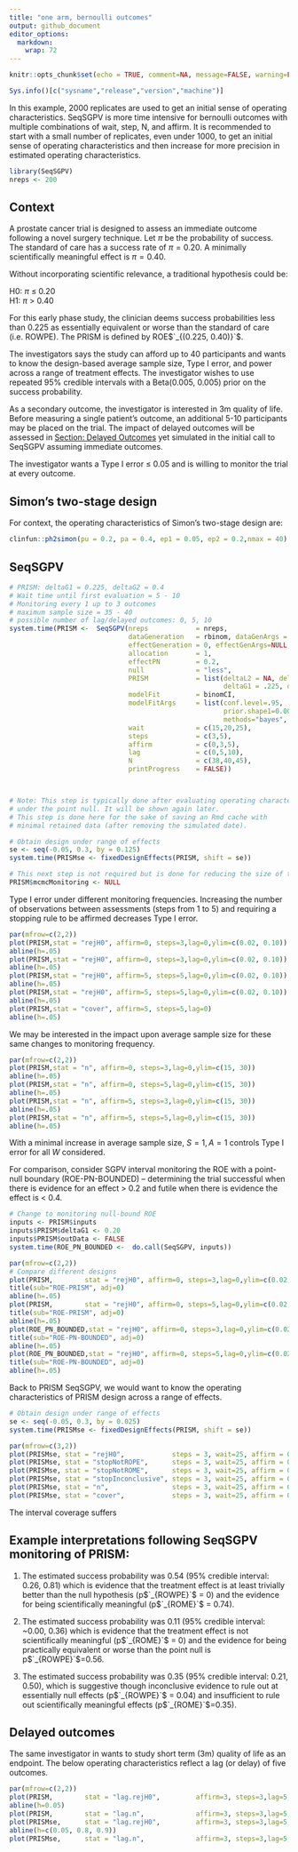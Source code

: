 ```yaml
---
title: "one arm, bernoulli outcomes"
output: github_document
editor_options: 
  markdown: 
    wrap: 72
---
```


```r
knitr::opts_chunk$set(echo = TRUE, comment=NA, message=FALSE, warning=FALSE, fig.width = 8, fig.height = 8, fig.align='center', eval=TRUE)
```

```r
Sys.info()[c("sysname","release","version","machine")]
```

In this example, 2000 replicates are used to get an initial sense of
operating characteristics. SeqSGPV is more time intensive for bernoulli
outcomes with multiple combinations of wait, step, N, and affirm. It is
recommended to start with a small number of replicates, even under 1000,
to get an initial sense of operating characteristics and then increase
for more precision in estimated operating characteristics.

```r
library(SeqSGPV)
nreps <- 200
```

## Context

A prostate cancer trial is designed to assess an immediate outcome
following a novel surgery technique. Let $\pi$ be the probability of
success. The standard of care has a success rate of $\pi=0.20$. A
minimally scientifically meaningful effect is $\pi = 0.40$.

Without incorporating scientific relevance, a traditional hypothesis
could be:

H0: $\pi$ $\le$ 0.20\
H1: $\pi$ \> 0.40


For this early phase study, the clinician deems success probabilities
less than 0.225 as essentially equivalent or worse than the standard of
care (i.e. ROWPE). The PRISM is defined by ROE$`_{(0.225, 0.40)}`$.

The investigators says the study can afford up to 40 participants and
wants to know the design-based average sample size, Type I error, and
power across a range of treatment effects. The investigator wishes to
use repeated 95% credible intervals with a Beta(0.005, 0.005) prior on
the success probability.

As a secondary outcome, the investigator is interested in 3m quality of
life. Before measuring a single patient's outcome, an additional 5-10
participants may be placed on the trial. The impact of delayed outcomes 
will be assessed in [Section: Delayed Outcomes](#Delayed-outcomes) yet 
simulated in the initial call to SeqSGPV assuming immediate outcomes.

The investigator wants a Type I error $\le$ 0.05 and is willing to
monitor the trial at every outcome.

## Simon's two-stage design

For context, the operating characteristics of Simon's two-stage design
are:

```r
clinfun::ph2simon(pu = 0.2, pa = 0.4, ep1 = 0.05, ep2 = 0.2,nmax = 40)
```

## SeqSGPV

```r
# PRISM: deltaG1 = 0.225, deltaG2 = 0.4
# Wait time until first evaluation = 5 - 10
# Monitoring every 1 up to 3 outcomes
# maximum sample size = 35 - 40
# possible number of lag/delayed outcomes: 0, 5, 10
system.time(PRISM <-  SeqSGPV(nreps            = nreps,
                              dataGeneration   = rbinom, dataGenArgs = list(n=40, size=1, prob = .2),
                              effectGeneration = 0, effectGenArgs=NULL,  effectScale  = "identity",
                              allocation       = 1,
                              effectPN         = 0.2,
                              null             = "less",
                              PRISM            = list(deltaL2 = NA, deltaL1 = NA, 
                                                      deltaG1 = .225, deltaG2 = .4),
                              modelFit         = binomCI,
                              modelFitArgs     = list(conf.level=.95, 
                                                      prior.shape1=0.005, prior.shape2=0.005,
                                                      methods="bayes", type="central"),
                              wait             = c(15,20,25),
                              steps            = c(3,5),
                              affirm           = c(0,3,5),
                              lag              = c(0,5,10),
                              N                = c(38,40,45),
                              printProgress    = FALSE))



# Note: This step is typically done after evaluating operating characteristics
# under the point null. It will be shown again later.
# This step is done here for the sake of saving an Rmd cache with
# minimal retained data (after removing the simulated date).

# Obtain design under range of effects
se <- seq(-0.05, 0.3, by = 0.125)
system.time(PRISMse <- fixedDesignEffects(PRISM, shift = se))

# This next step is not required but is done for reducing the size of the Rmd cache.
PRISM$mcmcMonitoring <- NULL
```

Type I error under different monitoring frequencies. Increasing the
number of observations between assessments (steps from 1 to 5) and requiring a
stopping rule to be affirmed decreases Type I error.

```r
par(mfrow=c(2,2))
plot(PRISM,stat = "rejH0", affirm=0, steps=3,lag=0,ylim=c(0.02, 0.10))
abline(h=.05)
plot(PRISM,stat = "rejH0", affirm=0, steps=3,lag=0,ylim=c(0.02, 0.10))
abline(h=.05)
plot(PRISM,stat = "rejH0", affirm=5, steps=5,lag=0,ylim=c(0.02, 0.10))
abline(h=.05)
plot(PRISM,stat = "rejH0", affirm=5, steps=5,lag=0,ylim=c(0.02, 0.10))
abline(h=.05)
plot(PRISM,stat = "cover", affirm=5, steps=5,lag=0)
abline(h=.05)
```

We may be interested in the impact upon average sample size for these same changes to monitoring frequency.

```r
par(mfrow=c(2,2))
plot(PRISM,stat = "n", affirm=0, steps=3,lag=0,ylim=c(15, 30))
abline(h=.05)
plot(PRISM,stat = "n", affirm=0, steps=5,lag=0,ylim=c(15, 30))
abline(h=.05)
plot(PRISM,stat = "n", affirm=5, steps=3,lag=0,ylim=c(15, 30))
abline(h=.05)
plot(PRISM,stat = "n", affirm=5, steps=5,lag=0,ylim=c(15, 30))
abline(h=.05)
```

With a minimal increase in average sample size, $S=1, A=1$ controls Type I error for all $W$ considered.

For comparison, consider SGPV interval monitoring the ROE with a
point-null boundary (ROE-PN-BOUNDED) -- determining the trial successful
when there is evidence for an effect \> 0.2 and futile when there is
evidence the effect is \< 0.4.

```r
# Change to monitoring null-bound ROE
inputs <- PRISM$inputs
inputs$PRISM$deltaG1 <- 0.20
inputs$PRISM$outData <- FALSE
system.time(ROE_PN_BOUNDED <-  do.call(SeqSGPV, inputs))
```

```r
par(mfrow=c(2,2))
# Compare different designs
plot(PRISM,        stat = "rejH0", affirm=0, steps=3,lag=0,ylim=c(0.02, 0.10))
title(sub="ROE-PRISM", adj=0)
abline(h=.05)
plot(PRISM,        stat = "rejH0", affirm=0, steps=5,lag=0,ylim=c(0.02, 0.10))
title(sub="ROE-PRISM", adj=0)
abline(h=.05)
plot(ROE_PN_BOUNDED,stat = "rejH0", affirm=0, steps=3,lag=0,ylim=c(0.02, 0.10))
title(sub="ROE-PN-BOUNDED", adj=0)
abline(h=.05)
plot(ROE_PN_BOUNDED,stat = "rejH0", affirm=0, steps=5,lag=0,ylim=c(0.02, 0.10))
title(sub="ROE-PN-BOUNDED", adj=0)
abline(h=.05)
```


Back to PRISM SeqSGPV, we would want to know the operating characteristics of PRISM design across a range of effects.

```r
# Obtain design under range of effects
se <- seq(-0.05, 0.3, by = 0.025)
system.time(PRISMse <- fixedDesignEffects(PRISM, shift = se))
```

```r
par(mfrow=c(3,2))
plot(PRISMse, stat = "rejH0",            steps = 3, wait=25, affirm = 0, lag = 0)
plot(PRISMse, stat = "stopNotROPE",      steps = 3, wait=25, affirm = 0, lag = 0)
plot(PRISMse, stat = "stopNotROME",      steps = 3, wait=25, affirm = 0, lag = 0)
plot(PRISMse, stat = "stopInconclusive", steps = 3, wait=25, affirm = 0, lag = 0)
plot(PRISMse, stat = "n",                steps = 3, wait=25, affirm = 0, lag = 0)
plot(PRISMse, stat = "cover",            steps = 3, wait=25, affirm = 0, lag = 0)
```

The interval coverage suffers

## Example interpretations following SeqSGPV monitoring of PRISM:

1.  The estimated success probability was 0.54 (95% credible interval:
    0.26, 0.81) which is evidence that the treatment effect is at least
    trivially better than the null hypothesis (p$`_{ROWPE}`$ = 0) and the
    evidence for being scientifically meaningful (p$`_{ROME}`$ = 0.74).

2.  The estimated success probability was 0.11 (95% credible interval:
    \~0.00, 0.36) which is evidence that the treatment effect is not
    scientifically meaningful (p$`_{ROME}`$ = 0) and the evidence for
    being practically equivalent or worse than the point null is
    p$`_{ROWPE}`$=0.56.

3.  The estimated success probability was 0.35 (95% credible interval:
    0.21, 0.50), which is suggestive though inconclusive evidence to
    rule out at essentially null effects (p$`_{ROWPE}`$ = 0.04) and
    insufficient to rule out scientifically meaningful effects
    (p$`_{ROME}`$=0.35).


## Delayed outcomes {#delayed-outcomes}

The same investigator in wants to study short term (3m) quality of life
as an endpoint. The below operating characteristics reflect a lag (or
delay) of five outcomes.

```r
par(mfrow=c(2,2))
plot(PRISM,        stat = "lag.rejH0",         affirm=3, steps=3,lag=5,N=38,ylim=c(0.02, 0.10))
abline(h=0.05)
plot(PRISM,        stat = "lag.n",             affirm=3, steps=3,lag=5,N=38,ylim=c(10, 30))
plot(PRISMse,      stat = "lag.rejH0",         affirm=3, steps=3,lag=5,N=38,ylim=c(0, 1))
abline(h=c(0.05, 0.8, 0.9))
plot(PRISMse,      stat = "lag.n",             affirm=3, steps=3,lag=5,N=38,ylim=c(10, 30))
```
